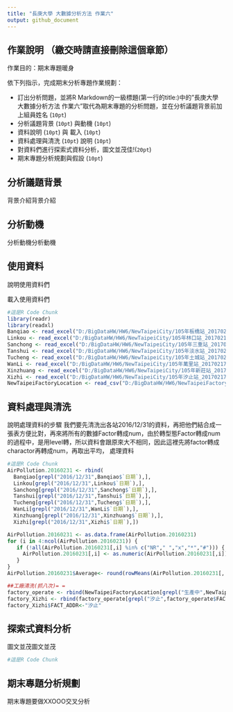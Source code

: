 ```yaml
---
title: "長庚大學 大數據分析方法 作業六"
output: github_document
---
```



## 作業說明 （繳交時請直接刪除這個章節）

作業目的：期末專題暖身

依下列指示，完成期末分析專題作業規劃：

- 訂出分析問題，並將R Markdown的一級標題(第一行的title:)中的"長庚大學 大數據分析方法 作業六"取代為期末專題的分析問題，並在分析議題背景前加上組員姓名 (`10pt`)
- 分析議題背景 (`10pt`) 與動機 (`10pt`)
- 資料說明 (`10pt`) 與 載入 (`10pt`)
- 資料處理與清洗 (`10pt`) 說明 (`10pt`)
- 對資料們進行探索式資料分析，圖文並茂佳!(`20pt`)
- 期末專題分析規劃與假設 (`10pt`)

## 分析議題背景
背景介紹背景介紹

## 分析動機
分析動機分析動機

## 使用資料
說明使用資料們

載入使用資料們
```r
#這是R Code Chunk
library(readr)
library(readxl)
Banqiao <- read_excel("D:/BigDataHW/HW6/NewTaipeiCity/105年板橋站_20170217.xls")
Linkou <- read_excel("D:/BigDataHW/HW6/NewTaipeiCity/105年林口站_20170217.xls")
Sanchong <- read_excel("D:/BigDataHW/HW6/NewTaipeiCity/105年三重站_20170217.xls")
Tanshui <- read_excel("D:/BigDataHW/HW6/NewTaipeiCity/105年淡水站_20170217.xls")
Tucheng <- read_excel("D:/BigDataHW/HW6/NewTaipeiCity/105年土城站_20170217.xls")
WanLi <- read_excel("D:/BigDataHW/HW6/NewTaipeiCity/105年萬里站_20170217.xls")
Xinzhuang <- read_excel("D:/BigDataHW/HW6/NewTaipeiCity/105年新莊站_20170217.xls")
Xizhi <- read_excel("D:/BigDataHW/HW6/NewTaipeiCity/105年汐止站_20170217.xls")
NewTaipeiFactoryLocation <- read_csv("D:/BigDataHW/HW6/NewTaipeiFactoryLocation_0002336861720153000188.csv")
```

## 資料處理與清洗
說明處理資料的步驟
我們要先清洗出各站2016/12/31的資料，再把他們結合成一張表方便比對，再來將所有的數據Factor轉成num，由於轉型態Factor轉成num的過程中，是用level轉，所以資料會跟原來大不相同，因此這裡先將factor轉成charactor再轉成num，再取出平均，
處理資料
```r
#這是R Code Chunk
AirPollution.20160231 <- rbind(
  Banqiao[grepl("2016/12/31",Banqiao$`日期`),],
  Linkou[grepl("2016/12/31",Linkou$`日期`),],
  Sanchong[grepl("2016/12/31",Sanchong$`日期`),],
  Tanshui[grepl("2016/12/31",Tanshui$`日期`),],
  Tucheng[grepl("2016/12/31",Tucheng$`日期`),],
  WanLi[grepl("2016/12/31",WanLi$`日期`),],
  Xinzhuang[grepl("2016/12/31",Xinzhuang$`日期`),],
  Xizhi[grepl("2016/12/31",Xizhi$`日期`),])

AirPollution.20160231 <- as.data.frame(AirPollution.20160231)
for (i in 4:ncol(AirPollution.20160231)) {
   if (!all(AirPollution.20160231[,i] %in% c("NR"," ","x","*","#"))) {
     AirPollution.20160231[,i] <- as.numeric(AirPollution.20160231[,i])
   }
}
AirPollution.20160231$Average<- round(rowMeans(AirPollution.20160231[, 4:27],na.rm = TRUE),2)

##工廠清洗(抓八次)= =
factory_operate <- rbind(NewTaipeiFactoryLocation[grepl("生產中",NewTaipeiFactoryLocation$STATUS),])
factory_Xizhi <- rbind(factory_operate[grepl("汐止",factory_operate$FACT_ADDR),])
factory_Xizhi$FACT_ADDR<-"汐止"

```

## 探索式資料分析
圖文並茂圖文並茂
```r
#這是R Code Chunk
```

## 期末專題分析規劃
期末專題要做XXOOO交叉分析
